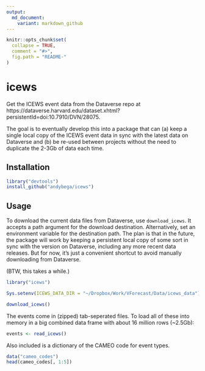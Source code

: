 ```yaml
---
output:
  md_document:
    variant: markdown_github
---
```


<!-- README.md is generated from README.Rmd. Please edit that file -->

```r
knitr::opts_chunk$set(
  collapse = TRUE,
  comment = "#>",
  fig.path = "README-"
)
```

# icews

Get the ICEWS event data from the Dataverse repo at https://dataverse.harvard.edu/dataset.xhtml?persistentId=doi:10.7910/DVN/28075. 

The goal is to eventually develop this into a package that can (a) keep a single local copy of the ICEWS event data in sync with the latest data on Dataverse and (b) be re-used between projects without the need to duplicate the 2-3Gb of data each time.  

## Installation

```r
library("devtools")
install_github("andybega/icews")
```


## Usage

To download the current data files from Dataverse, use `download_icews`. It accepts a path argument for the download destination. Alternatively, set an environment variable for the destination path. The plan is that in the future, the package will work by keeping a persistent local copy of some sort in sync with the version on Dataverse, including any more recent data releases. But for now, it's just a convenient shortcut to avoid manually downloading from Dataverse. 

(BTW, this takes a while.)

```r
library("icews")

Sys.setenv(ICEWS_DATA_DIR = "~/Dropbox/Work/VForecast/Data/icews_data")

download_icews()
```

The events come in (zipped) tab-seperated files. To load all of these into memory in a big combined data frame with about 16 million rows (~2.5Gb):

```r
events <- read_icews()
```

Also included is a dictionary of the CAMEO code for event types. 

```r
data("cameo_codes")
head(cameo_codes[, 1:5])
```

